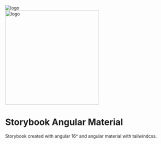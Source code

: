 
<Meta title="Introduction" />

<img src={material} alt="logo" />
<br />
<img src={tailwind} alt="logo" width="300px" />
<br />

# Storybook Angular Material

Storybook created with angular 16^ and angular material with tailwindcss.
